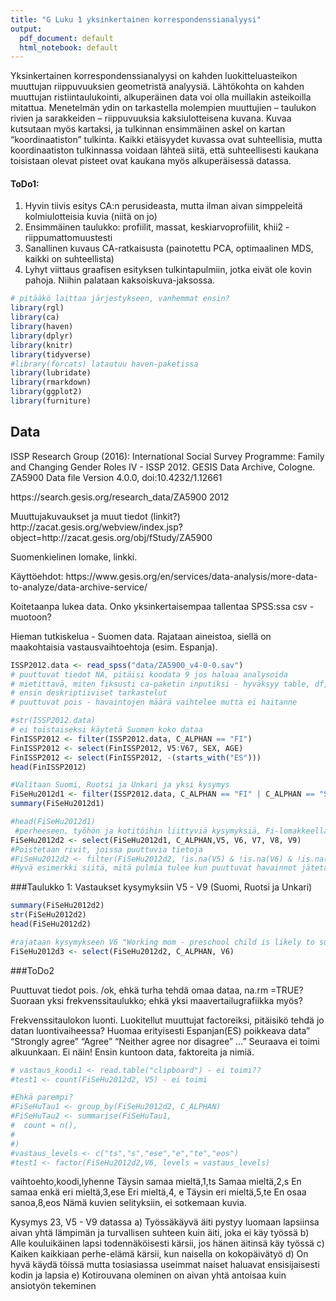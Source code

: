 ```yaml
---
title: "G Luku 1 yksinkertainen korrespondenssianalyysi"
output:
  pdf_document: default
  html_notebook: default
---
```


Yksinkertainen korrespondenssianalyysi on kahden luokitteluasteikon muuttujan riippuvuuksien geometristä analyysiä. Lähtökohta on kahden muuttujan ristiintaulukointi, alkuperäinen data voi olla muillakin asteikoilla mitattua. Menetelmän ydin on tarkastella molempien muuttujien -- taulukon rivien ja sarakkeiden -- riippuvuuksia kaksiulotteisena kuvana. Kuvaa kutsutaan myös kartaksi, ja tulkinnan ensimmäinen askel on kartan "koordinaatiston" tulkinta. Kaikki etäisyydet kuvassa ovat suhteellisia, mutta koordinaatiston tulkinnassa voidaan lähteä siitä, että suhteellisesti kaukana toisistaan olevat pisteet ovat kaukana myös alkuperäisessä datassa.
 
#### ToDo1:
(@) Hyvin tiivis esitys CA:n perusideasta, mutta ilman aivan simppeleitä kolmiulotteisia kuvia (niitä on jo)
(@) Ensimmäinen taulukko: profiilit, massat, keskiarvoprofiilit, khii2 - riippumattomuustesti
(@) Sanallinen kuvaus CA-ratkaisusta (painotettu PCA, optimaalinen MDS, kaikki on suhteellista)
(@) Lyhyt viittaus graafisen esityksen tulkintapulmiin, jotka eivät ole kovin pahoja. Niihin palataan kaksoiskuva-jaksossa.


```r
# pitääkö laittaa järjestykseen, vanhemmat ensin?
library(rgl)
library(ca)
library(haven)
library(dplyr)
library(knitr)
library(tidyverse)
#library(forcats) latautuu haven-paketissa
library(lubridate)
library(rmarkdown)
library(ggplot2)
library(furniture)

```
## Data

ISSP Research Group (2016): International Social Survey Programme: Family and Changing Gender Roles IV - ISSP 2012. GESIS Data Archive, Cologne. ZA5900 Data file Version 4.0.0, doi:10.4232/1.12661

https://search.gesis.org/research_data/ZA5900 2012

Muuttujakuvaukset ja muut tiedot (linkit?)
http://zacat.gesis.org/webview/index.jsp?object=http://zacat.gesis.org/obj/fStudy/ZA5900

Suomenkielinen lomake, linkki.

Käyttöehdot:
https://www.gesis.org/en/services/data-analysis/more-data-to-analyze/data-archive-service/


Koitetaanpa lukea data. Onko yksinkertaisempaa tallentaa SPSS:ssa csv - muotoon?

Hieman tutkiskelua - Suomen data. Rajataan aineistoa, siellä on maakohtaisia vastausvaihtoehtoja (esim. Espanja).
```r

ISSP2012.data <- read_spss("data/ZA5900_v4-0-0.sav")
# puuttuvat tiedot NA, pitäisi koodata 9 jos haluaa analysoida
# mietittavä, miten fiksusti ca-paketin inputiksi - hyväksyy table, df, matrix
# ensin deskriptiiviset tarkastelut
# puuttuvat pois - havaintojen määrä vaihtelee mutta ei haitanne
```


```r
#str(ISSP2012.data)
# ei toistaiseksi käytetä Suomen koko dataa
FinISSP2012 <- filter(ISSP2012.data, C_ALPHAN == "FI")
FinISSP2012 <- select(FinISSP2012, V5:V67, SEX, AGE)
FinISSP2012 <- select(FinISSP2012, -(starts_with("ES")))
head(FinISSP2012)
```

```r
#Valitaan Suomi, Ruotsi ja Unkari ja yksi kysymys
FiSeHu2012d1 <- filter(ISSP2012.data, C_ALPHAN == "FI" | C_ALPHAN == "SE" | C_ALPHAN == "HU"  )
summary(FiSeHu2012d1)

#head(FiSeHu2012d1)
 #perheeseen, työhön ja kotitöihin liittyviä kysymyksiä, Fi-lomakkeella kysymys 23
FiSeHu2012d2 <- select(FiSeHu2012d1, C_ALPHAN,V5, V6, V7, V8, V9)
#Poistetaan rivit, joissa puuttuvia tietoja
#FiSeHu2012d2 <- filter(FiSeHu2012d2, !is.na(V5) & !is.na(V6) & !is.na(V7) & #!is.na(V8) & !is.na(V9))
#Hyvä esimerkki siitä, mitä pulmia tulee kun puuttuvat havainnot jätetään pois - #havaintojen määrä on milloin mitäkin!
```


###Taulukko 1: Vastaukset kysymyksiin V5 - V9 (Suomi, Ruotsi ja Unkari)
```r
summary(FiSeHu2012d2)
str(FiSeHu2012d2)
head(FiSeHu2012d2)

#rajataan kysymykseen V6 "Working mom - preschool child is likely to suffer", 1-5 sa - sd
FiSeHu2012d3 <- select(FiSeHu2012d2, C_ALPHAN, V6)
```

###ToDo2

Puuttuvat tiedot pois. /ok, ehkä turha tehdä omaa dataa, na.rm =TRUE?
Suoraan yksi frekvenssitaulukko; ehkä yksi maavertailugrafiikka myös?

Frekvenssitaulokon luonti. Luokitellut muuttujat factoreiksi, pitäisikö tehdä jo datan luontivaiheessa? Huomaa erityisesti Espanjan(ES) poikkeava data" "Strongly agree" "Agree" "Neither agree nor disagree" ..."
Seuraava ei toimi alkuunkaan.
Ei näin! Ensin kuntoon data, faktoreita ja nimiä.

```r
# vastaus_koodi1 <- read.table("clipboard") - ei toimi??
#test1 <- count(FiSeHu2012d2, V5) - ei toimi

#Ehkä parempi?
#FiSeHuTau1 <- group_by(FiSeHu2012d2, C_ALPHAN)
#FiSeHuTau2 <- summarise(FiSeHuTau1,
#  count = n(),
#
#)
#vastaus_levels <- c("ts","s","ese","e","te","eos")
#test1 <- factor(FiSeHu2012d2,V6, levels = vastaus_levels)

```

vaihtoehto,koodi,lyhenne
Täysin samaa mieltä,1,ts
Samaa mieltä,2,s
En samaa enkä eri mieltä,3,ese
Eri mieltä,4, e
Täysin eri mieltä,5,te
En osaa sanoa,8,eos
Nämä kuvien selityksiin, ei sotkemaan kuvia.

Kysymys 23, V5 - V9 datassa
a) Työssäkäyvä äiti pystyy luomaan lapsiinsa aivan yhtä lämpimän ja turvallisen suhteen kuin äiti, joka ei käy työssä 
b) Alle kouluikäinen lapsi todennäköisesti kärsii, jos hänen äitinsä käy työssä 
c) Kaiken kaikkiaan perhe-elämä kärsii, kun naisella on kokopäivätyö 
d) On hyvä käydä töissä mutta tosiasiassa useimmat naiset haluavat ensisijaisesti kodin ja lapsia 
e) Kotirouvana oleminen on aivan yhtä antoisaa kuin ansiotyön tekeminen 
